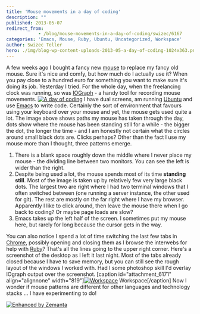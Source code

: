 ```yaml
---
title: 'Mouse movements in a day of coding'
description: ""
published: 2013-05-07
redirect_from: 
            - /blog/mouse-movements-in-a-day-of-coding/swizec/6167
categories: 'Emacs, Mouse, Ruby, Ubuntu, Uncategorized, Workspace'
author: Swizec Teller
hero: ./img/blog-wp-content-uploads-2013-05-a-day-of-coding-1024x363.png
---
```

A few weeks ago I bought a fancy new [mouse](http://en.wikipedia.org/wiki/Mouse_%28computing%29 "Mouse (computing)") to replace my fancy old mouse. Sure it's nice and comfy, but how much do I actually use it? When you pay close to a hundred euro for something you want to make sure it's doing its job. Yesterday I tried. For the whole day, when the freelancing clock was running, so was [IOGraph](http://iographica.com/) - a handy tool for recording mouse movements. [![A day of coding](./img/blog-wp-content-uploads-2013-05-a-day-of-coding-1024x363.png "A day of coding")](http://swizec.com/blog/wp-content/uploads/2013/05/a-day-of-coding.png) I have dual screens, am running [Ubuntu](http://www.ubuntu.com "Ubuntu (operating system)") and use [Emacs](http://www.gnu.org/software/emacs "Emacs") to write code. Certainly the sort of environment that favours using your keyboard over your mouse and yet, the mouse gets used quite a lot. The image above shows paths my mouse has taken through the day, dots show where the mouse has been standing still for a while - the bigger the dot, the longer the time - and I am honestly not certain what the circles around small black dots are. Clicks perhaps? Other than the fact I use my mouse more than I thought, three patterns emerge.

1. There is a blank space roughly down the middle where I never place my mouse - the dividing line between two monitors. You can see the left is wider than the right.
2. Despite being used a lot, the mouse spends most of its time **standing still**. Most of the image is taken up by relatively few very large black dots. The largest two are right where I had two terminal windows that I often switched between (one running a server instance, the other used for git). The rest are mostly on the far right where I have my browser. Apparently I like to click around, then leave the mouse there when I go back to coding? Or maybe page loads are slow?
3. Emacs takes up the left half of the screen. I sometimes put my mouse here, but rarely for long because the cursor gets in the way.

You can also notice I spend a lot of time switching the last few tabs in [Chrome](http://www.google.com/chrome "Google Chrome"), possibly opening and closing them as I browse the interwebs for help with [Ruby](http://www.ruby-lang.org/ "Ruby (programming language)")? That's all the lines going to the upper right corner. Here's a screenshot of the desktop as I left it last night. Most of the tabs already closed because I have to save memory, but you can still see the rough layout of the windows I worked with. Had I some photoshop skill I'd overlay IOgraph output over the screenshot. \[caption id="attachment_6171" align="alignnone" width="819"][![Workspace](./img/blog-wp-content-uploads-2013-05-Workspace-1_193-1024x363.png "Workspace")](http://swizec.com/blog/wp-content/uploads/2013/05/Workspace-1_193.png) Workspace\[/caption] Now I wonder if mouse patterns are different for other languages and technology stacks ... I have experimenting to do!

[![Enhanced by Zemanta](http://img.zemanta.com/zemified_e.png?x-id=638e0b4f-5b2f-4a1e-9476-a1d85e6bdfd9)](http://www.zemanta.com/?px "Enhanced by Zemanta")